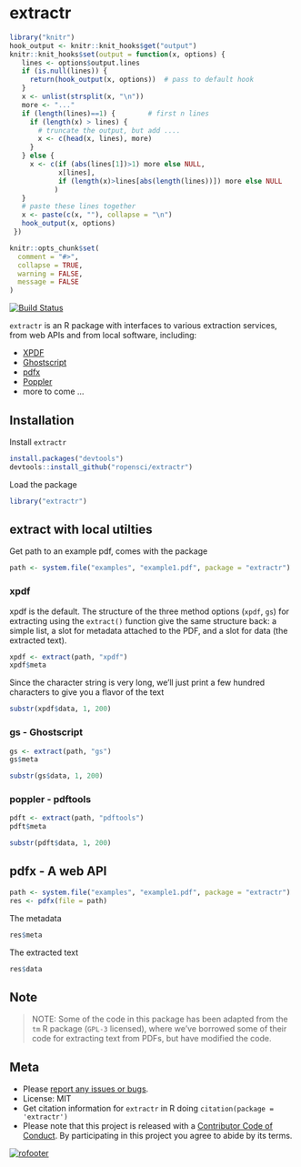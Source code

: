 extractr
=======

```r
library("knitr")
hook_output <- knitr::knit_hooks$get("output")
knitr::knit_hooks$set(output = function(x, options) {
   lines <- options$output.lines
   if (is.null(lines)) {
     return(hook_output(x, options))  # pass to default hook
   }
   x <- unlist(strsplit(x, "\n"))
   more <- "..."
   if (length(lines)==1) {        # first n lines
     if (length(x) > lines) {
       # truncate the output, but add ....
       x <- c(head(x, lines), more)
     }
   } else {
     x <- c(if (abs(lines[1])>1) more else NULL,
            x[lines],
            if (length(x)>lines[abs(length(lines))]) more else NULL
           )
   }
   # paste these lines together
   x <- paste(c(x, ""), collapse = "\n")
   hook_output(x, options)
 })

knitr::opts_chunk$set(
  comment = "#>",
  collapse = TRUE,
  warning = FALSE,
  message = FALSE
)
```

<!-- README.md is generated from README.Rmd. Please edit that file -->


[![Build Status](https://travis-ci.org/ropensci/extractr.svg?branch=master)](https://travis-ci.org/ropensci/extractr)

`extractr` is an R package with interfaces to various extraction services, from web APIs and from local software, including:

* [XPDF](http://www.foolabs.com/xpdf/)
* [Ghostscript](http://www.ghostscript.com/)
* [pdfx](http://pdfx.cs.man.ac.uk/usage)
* [Poppler](http://poppler.freedesktop.org/)
* more to come ...

## Installation

Install `extractr`

```r
install.packages("devtools")
devtools::install_github("ropensci/extractr")
```

Load the package

```r
library("extractr")
```

## extract with local utilties

Get path to an example pdf, comes with the package

```r
path <- system.file("examples", "example1.pdf", package = "extractr")
```

### xpdf

xpdf is the default. The structure of the three method options (`xpdf`, `gs`) for extracting using the `extract()` function give the same structure back: a simple list, a slot for metadata attached to the PDF, and a slot for data (the extracted text).

```r
xpdf <- extract(path, "xpdf")
xpdf$meta
```

Since the character string is very long, we'll just print a few hundred characters to give you a flavor of the text

```r
substr(xpdf$data, 1, 200)
```

### gs - Ghostscript

```r
gs <- extract(path, "gs")
gs$meta
```

```r
substr(gs$data, 1, 200)
```

### poppler - pdftools

```r
pdft <- extract(path, "pdftools")
pdft$meta
```

```r
substr(pdft$data, 1, 200)
```

## pdfx - A web API

```r
path <- system.file("examples", "example1.pdf", package = "extractr")
res <- pdfx(file = path)
```

The metadata

```r
res$meta
```

The extracted text

```r
res$data   
```


## Note

> NOTE: Some of the code in this package has been adapted from the `tm` R package (`GPL-3` licensed), where we've borrowed some of their code for extracting text from PDFs, but have modified the code. 

## Meta

* Please [report any issues or bugs](https://github.com/ropensci/extractr/issues).
* License: MIT
* Get citation information for `extractr` in R doing `citation(package = 'extractr')`
* Please note that this project is released with a [Contributor Code of Conduct](CONDUCT.md). By participating in this project you agree to abide by its terms.

[![rofooter](https://ropensci.org/public_images/github_footer.png)](https://ropensci.org)
